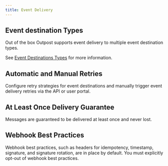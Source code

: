```yaml
---
title: Event Delivery
---
```


## Event destination Types

Out of the box Outpost supports event delivery to multiple event destination types.

See [Event Destinations Types](./event-topics-and-subscriptions.mdx#event-destination-types) for more information.

## Automatic and Manual Retries

Configure retry strategies for event destinations and manually trigger event delivery retries via the API or user portal.

## At Least Once Delivery Guarantee

Messages are guaranteed to be delivered at least once and never lost.

## Webhook Best Practices

Webhook best practices, such as headers for idempotency, timestamp, signature, and signature rotation, are in place by default. You must explicitly opt-out of webhook best practices.
